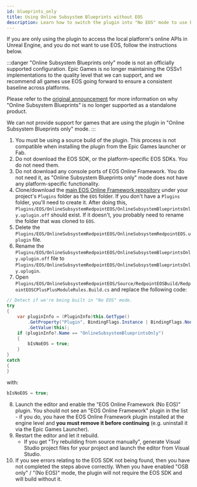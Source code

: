 ```yaml
---
id: blueprints_only
title: Using Online Subsystem Blueprints without EOS
description: Learn how to switch the plugin into "No EOS" mode to use blueprints with the local platform.
---
```


If you are only using the plugin to access the local platform's online APIs in Unreal Engine, and you do not want to use EOS, follow the instructions below.

:::danger
"Online Subsystem Blueprints only" mode is not an officially supported configuration. Epic Games is no longer maintaining the OSSv1 implementations to the quality level that we can support, and we recommend all games use EOS going forward to ensure a consistent baseline across platforms.

Please refer to the [original announcement](https://redpoint.games/blog/2025/03/consolidating-our-products/#why-are-you-making-this-change) for more information on why "Online Subsystem Blueprints" is no longer supported as a standalone product.

We can not provide support for games that are using the plugin in "Online Subsystem Blueprints only" mode.
:::

1. You must be using a source build of the plugin. This process is not compatible when installing the plugin from the Epic Games launcher or Fab.
2. Do not download the EOS SDK, or the platform-specific EOS SDKs. You do not need them.
3. Do not download any console ports of EOS Online Framework. You do not need it, as "Online Subsystem Blueprints only" mode does not have any platform-specific functionality.
4. Clone/download the [main EOS Online Framework repository](https://src.redpoint.games/redpointgames/eos-online-framework) under your project's `Plugins` folder as the `EOS` folder. If you don't have a `Plugins` folder, you'll need to create it. After doing this, `Plugins/EOS/OnlineSubsystemRedpointEOS/OnlineSubsystemBlueprintsOnly.uplugin.off` should exist. If it doesn't, you probably need to rename the folder that was cloned to `EOS`.
5. Delete the `Plugins/EOS/OnlineSubsystemRedpointEOS/OnlineSubsystemRedpointEOS.uplugin` file.
6. Rename the `Plugins/EOS/OnlineSubsystemRedpointEOS/OnlineSubsystemBlueprintsOnly.uplugin.off` file to `Plugins/EOS/OnlineSubsystemRedpointEOS/OnlineSubsystemBlueprintsOnly.uplugin`.
7. Open `Plugins/EOS/OnlineSubsystemRedpointEOS/Source/RedpointEOSBuild/RedpointEOSCPlusPlusModuleRules.Build.cs` and replace the following code:

```csharp
// Detect if we're being built in "No EOS" mode.
try
{
    var pluginInfo = (PluginInfo)this.GetType()
        .GetProperty("Plugin", BindingFlags.Instance | BindingFlags.NonPublic)
        .GetValue(this);
    if (pluginInfo?.Name == "OnlineSubsystemBlueprintsOnly")
    {
        bIsNoEOS = true;
    }
}
catch
{
}
```

with:

```csharp
bIsNoEOS = true;
```

8. Launch the editor and enable the "EOS Online Framework (No EOS)" plugin. You should not see an "EOS Online Framework" plugin in the list - if you do, you have the EOS Online Framework plugin installed at the engine level and **you must remove it before continuing** (e.g. uninstall it via the Epic Games Launcher).
9. Restart the editor and let it rebuild.
   - If you get "Try rebuilding from source manually", generate Visual Studio project files for your project and launch the editor from Visual Studio.
10. If you see errors relating to the EOS SDK not being found, then you have not completed the steps above correctly. When you have enabled "OSB only" / "(No EOS)" mode, the plugin will not require the EOS SDK and will build without it.

